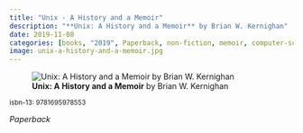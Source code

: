 ```yaml
---
title: "Unix - A History and a Memoir"
description: "**Unix: A History and a Memoir** by Brian W. Kernighan"
date: 2019-11-08
categories: [books, "2019", Paperback, non-fiction, memoir, computer-science]
image: unix-a-history-and-a-memoir.jpg
---
```

![**Unix: A History and a Memoir** by Brian W. Kernighan](unix-a-history-and-a-memoir.jpg){fig-align="left"}

<sup>isbn-13: 9781695978553</sup>

*Paperback*